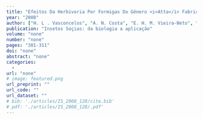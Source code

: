 ```yaml
---
title: "Efeitos Da Herbivoria Por Formigas Do Gênero <i>Atta</i> Fabricius, 1804 (Hymenoptera: Formicidae) Sobre a Vegetação Do Cerrado."
year: "2008"
author: ["H. L . Vasconcelos", "A. N. Costa", "E. H. M. Vieira-Neto", "E. M. Bruna"]
publication: "Insetos Soçias: da biologia a aplicação"
volume: "none"
number: "none"
pages: "301-311"
doi: "none"
abstract: "none"
categories: 
  - 
url: "none"
# image: featured.png
url_preprint: ""
url_code: ""
url_dataset: ""
# bib: './articles/IS_2008_128/cite.bib'
# pdf: './articles/IS_2008_128/.pdf'
---
```

